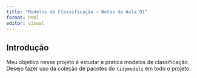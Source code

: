 ```yaml
---
title: "Modelos de Classificação ~ Notas de Aula 01"
format: html
editor: visual
---
```


## Introdução

Meu objetivo nesse projeto é estudar e pratica modelos de classificação. Desejo fazer uso da coleção de pacotes do `tidymodels` em todo o projeto.

## 
